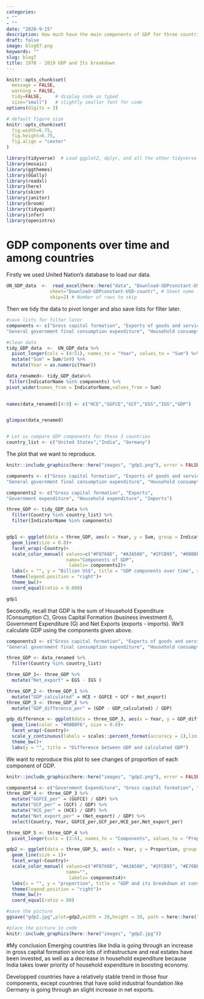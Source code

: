 ```yaml
---
categories:
- ""
- ""
date: "2020-9-15"
description: How much have the main components of GDP for three countries changed in the past thirty years?
draft: false
image: blog07.png
keywords: ""
slug: blog7
title: 1970 - 2019 GDP and Its breakdown 
---
```



```r
knitr::opts_chunk$set(
  message = FALSE, 
  warning = FALSE, 
  tidy=FALSE,     # display code as typed
  size="small")   # slightly smaller font for code
options(digits = 3)

# default figure size
knitr::opts_chunk$set(
  fig.width=6.75, 
  fig.height=6.75,
  fig.align = "center"
)
```


```r
library(tidyverse)  # Load ggplot2, dplyr, and all the other tidyverse packages
library(mosaic)
library(ggthemes)
library(GGally)
library(readxl)
library(here)
library(skimr)
library(janitor)
library(broom)
library(tidyquant)
library(infer)
library(openintro)
```



# GDP components over time and among countries

Firstly we used United Nation's database to load our data.


```r

UN_GDP_data  <-  read_excel(here::here("data", "Download-GDPconstant-USD-countries.xls"), # Excel filename
                sheet="Download-GDPconstant-USD-countr", # Sheet name
                skip=2) # Number of rows to skip

```

Then we tidy the data to pivot longer and also save lists for filter later.

```r

#save lists for filter later 
components <- c("Gross capital formation", "Exports of goods and services", 	
"General government final consumption expenditure", "Household consumption expenditure (including Non-profit institutions serving households)", "Imports of goods and services","Gross Domestic Product (GDP)")

#clean data
tidy_GDP_data  <-  UN_GDP_data %>% 
  pivot_longer(cols = (4:51), names_to = "Year", values_to = "Sum") %>% 
  mutate("Sum" = Sum/1e9) %>% 
  mutate(Year = as.numeric(Year))

data_renamed<- tidy_GDP_data%>%
 filter(IndicatorName %in% components) %>%   
pivot_wider(names_from = IndicatorName,values_from = Sum)
  

names(data_renamed)[4:9] <- c("HCE","GGFCE","GCF","EGS","IGS","GDP") 


glimpse(data_renamed)


# Let us compare GDP components for these 3 countries
country_list <- c("United States","India", "Germany")
```

The plot that we want to reproduce.

```r
knitr::include_graphics(here::here("images", "gdp1.png"), error = FALSE)
```
```r

components <- c("Gross capital formation", "Exports of goods and services", 	
"General government final consumption expenditure", "Household consumption expenditure (including Non-profit institutions serving households)", "Imports of goods and services")

components2 <- c("Gross capital formation", "Exports", 	
"Government expenditure", "Household expenditure", "Imports")

three_GDP <- tidy_GDP_data %>% 
  filter(Country %in% country_list) %>%
  filter(IndicatorName %in% components) 


gdp1 <- ggplot(data = three_GDP, aes(x = Year, y = Sum, group = IndicatorName, color = IndicatorName)) +
  geom_line(size = 0.8)+
  facet_wrap(~Country)+
  scale_color_manual( values=c("#F8766D", "#A3A500", "#2FCB95", "#00B0F6", "#E76BF3"),
                      name="Components of GDP",
                       labels= components2)+
  labs(x = "", y = "Billion US$", title = "GDP components over time", subtitle = "In constant 2010 USD")+
  theme(legend.position = "right")+
  theme_bw()+
  coord_equal(ratio = 0.008)

gdp1
```
Secondly, 
recall that GDP is the sum of Household Expenditure (Consumption *C*), Gross Capital Formation (business investment *I*), Government Expenditure (G) and Net Exports (exports - imports). We'll calculate GDP using the components given above.

```r

components3 <- c("Gross capital formation", "Exports of goods and services", 	
"General government final consumption expenditure", "Household consumption expenditure (including Non-profit institutions serving households)", "Imports of goods and services", "Gross Domestic Product (GDP)")

three_GDP <- data_renamed %>% 
  filter(Country %in% country_list)

three_GDP_1<- three_GDP %>% 
  mutate("Net_export" = EGS - IGS ) 

three_GDP_2 <- three_GDP_1 %>% 
  mutate("GDP_calculated" = HCE + GGFCE + GCF + Net_export)
three_GDP_3 <- three_GDP_2 %>% 
  mutate("GDP_difference_per" = (GDP - GDP_calculated) / GDP)

gdp_difference <- ggplot(data = three_GDP_3, aes(x = Year, y = GDP_difference_per)) + 
  geom_line(color = "#00B0F6", size = 0.8)+
  facet_wrap(~Country)+
  scale_y_continuous(labels = scales::percent_format(accuracy = 1),limits = c(-0.08,0.07))+
  theme_bw()+
  labs(y = "", title = "Difference between GDP and calculated GDP")


```


We want to reproduce this plot to see changes of proportion of each component of GDP.
```r
knitr::include_graphics(here::here("images", "gdp2.png"), error = FALSE)

```

```r

components4 <- c("Government Expenditure", "Gross capital formation", "Household Expenditure", "Net Exports")
three_GDP_4 <- three_GDP_3 %>% 
  mutate("GGFCE_per" = (GGFCE) / GDP) %>% 
  mutate("GCF_per" = (GCF) / GDP) %>% 
  mutate("HCE_per" = (HCE) / GDP) %>% 
  mutate("Net_export_per" = (Net_export) / GDP) %>% 
  select(Country, Year, GGFCE_per,GCF_per,HCE_per,Net_export_per)

three_GDP_5 <- three_GDP_4 %>% 
  pivot_longer(cols = (3:6), names_to = "Components", values_to = "Proportion" ) 

gdp2 <- ggplot(data = three_GDP_5, aes(x = Year, y = Proportion, group = Components, color = Components)) +
  geom_line(size = 1)+
  facet_wrap(~Country)+
  scale_color_manual( values=c("#F8766D", "#A3A500", "#2FCB95", "#E76BF3"),
                      name="",
                       labels= components4)+
  labs(x = "", y = "proportion", title = "GDP and its breakdown at constant 2010 prices in US Dollars", caption = "Source: United Nations, https://unstats.un.org/unsd/snaama/Downloads")+
  theme(legend.position = "right")+
  theme_bw()+
  coord_equal(ratio = 80)

#save the picture
ggsave("gdp2.jpg",plot=gdp2,width = 20,height = 10, path = here::here("images"))

#place the picture in code
knitr::include_graphics(here::here("images", "gdp2.jpg"))
```

#My conclusion
Emerging countries like India is going through an increase in gross capital formation since lots of infrastructure and real estates have been invested, as well as a decrease in household expenditure because India takes lower priority of household expenditure in boosting economy.

Developped countries have a relatively stable trend in those four components, except countries that have solid industrial foundation like Germany is going through an slight increase in net exports. 







